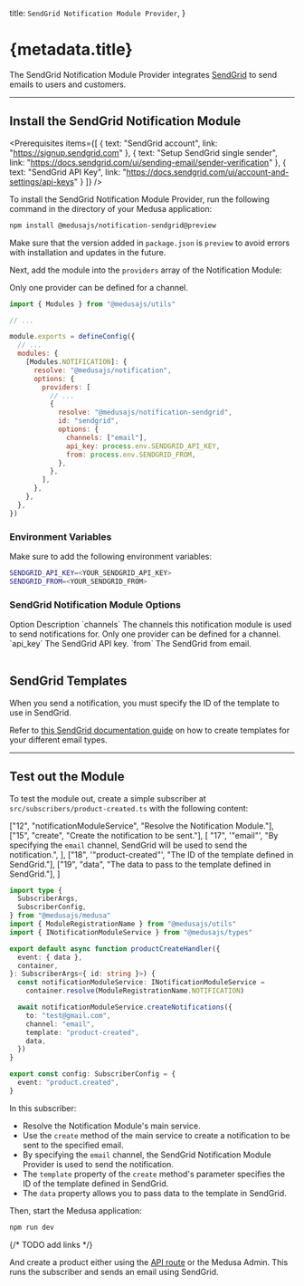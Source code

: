 
  title: `SendGrid Notification Module Provider`,
}

# {metadata.title}

The SendGrid Notification Module Provider integrates [SendGrid](https://sendgrid.com) to send emails to users and customers.

---

## Install the SendGrid Notification Module

<Prerequisites items={[
  {
    text: "SendGrid account",
    link: "https://signup.sendgrid.com"
  },
  {
    text: "Setup SendGrid single sender",
    link: "https://docs.sendgrid.com/ui/sending-email/sender-verification"
  },
  {
    text: "SendGrid API Key",
    link: "https://docs.sendgrid.com/ui/account-and-settings/api-keys"
  }
]} />

To install the SendGrid Notification Module Provider, run the following command in the directory of your Medusa application:

```bash npm2yarn
npm install @medusajs/notification-sendgrid@preview
```

<Note>

Make sure that the version added in `package.json` is `preview` to avoid errors with installation and updates in the future.

</Note>

Next, add the module into the `providers` array of the Notification Module:

<Note>

Only one provider can be defined for a channel.

</Note>

```js title="medusa-config.js"
import { Modules } from "@medusajs/utils"

// ...

module.exports = defineConfig({
  // ...
  modules: {
    [Modules.NOTIFICATION]: {
      resolve: "@medusajs/notification",
      options: {
        providers: [
          // ...
          {
            resolve: "@medusajs/notification-sendgrid",
            id: "sendgrid",
            options: {
              channels: ["email"],
              api_key: process.env.SENDGRID_API_KEY,
              from: process.env.SENDGRID_FROM,
            },
          },
        ],
      },
    },
  },
})
```

### Environment Variables

Make sure to add the following environment variables:

```bash
SENDGRID_API_KEY=<YOUR_SENDGRID_API_KEY>
SENDGRID_FROM=<YOUR_SENDGRID_FROM>
```

### SendGrid Notification Module Options

<Table>
  <Table.Header>
    <Table.Row>
      <Table.HeaderCell>Option</Table.HeaderCell>
      <Table.HeaderCell>Description</Table.HeaderCell>
    </Table.Row>
  </Table.Header>
  <Table.Body>
    <Table.Row>
      <Table.Cell>`channels`</Table.Cell>
      <Table.Cell>
        The channels this notification module is used to send notifications for.
        Only one provider can be defined for a channel.
      </Table.Cell>
    </Table.Row>
    <Table.Row>
      <Table.Cell>`api_key`</Table.Cell>
      <Table.Cell>The SendGrid API key.</Table.Cell>
    </Table.Row>
    <Table.Row>
      <Table.Cell>`from`</Table.Cell>
      <Table.Cell>The SendGrid from email.</Table.Cell>
    </Table.Row>
  </Table.Body>
</Table>

## SendGrid Templates

When you send a notification, you must specify the ID of the template to use in SendGrid.

Refer to [this SendGrid documentation guide](https://docs.sendgrid.com/ui/sending-email/how-to-send-an-email-with-dynamic-templates) on how to create templates for your different email types.

---

## Test out the Module

To test the module out, create a simple subscriber at `src/subscribers/product-created.ts` with the following content:

  ["12", "notificationModuleService", "Resolve the Notification Module."],
  ["15", "create", "Create the notification to be sent."],
  [
    "17",
    '"email"',
    "By specifying the `email` channel, SendGrid will be used to send the notification.",
  ],
  ["18", '"product-created"', "The ID of the template defined in SendGrid."],
  ["19", "data", "The data to pass to the template defined in SendGrid."],
]

```ts title="src/subscribers/product-created.ts" highlights={highlights} collapsibleLines="1-7" expandButtonLabel="Show Imports"
import type {
  SubscriberArgs,
  SubscriberConfig,
} from "@medusajs/medusa"
import { ModuleRegistrationName } from "@medusajs/utils"
import { INotificationModuleService } from "@medusajs/types"

export default async function productCreateHandler({
  event: { data },
  container,
}: SubscriberArgs<{ id: string }>) {
  const notificationModuleService: INotificationModuleService =
    container.resolve(ModuleRegistrationName.NOTIFICATION)

  await notificationModuleService.createNotifications({
    to: "test@gmail.com",
    channel: "email",
    template: "product-created",
    data,
  })
}

export const config: SubscriberConfig = {
  event: "product.created",
}
```

In this subscriber:

- Resolve the Notification Module's main service.
- Use the `create` method of the main service to create a notification to be sent to the specified email.
- By specifying the `email` channel, the SendGrid Notification Module Provider is used to send the notification.
- The `template` property of the `create` method's parameter specifies the ID of the template defined in SendGrid.
- The `data` property allows you to pass data to the template in SendGrid.

Then, start the Medusa application:

```bash npm2yarn
npm run dev
```

{/* TODO add links */}

And create a product either using the [API route](!api!/api/admin#products_postproducts) or the Medusa Admin. This runs the subscriber and sends an email using SendGrid.
